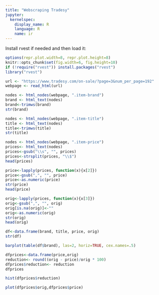```yaml
---
title: "Webscraping Tradesy"
jupyter:
  kernelspec:
    display_name: R
    language: R
    name: ir
---
```


Install rvest if needed and then load it:

```r
options(repr.plot.width=8, repr.plot.height=8)
knitr::opts_chunk$set(fig.width=6, fig.height=10)
if (!require("rvest")) install.packages("rvest")
library("rvest")
```
```r
url <- "https://www.tradesy.com/on-sale/?page=3&num_per_page=192"
webpage <- read_html(url)
```

```r
nodes <- html_nodes(webpage, ".item-brand")
brand <- html_text(nodes)
brand<-trimws(brand)
str(brand)
```

```r
nodes <- html_nodes(webpage, ".item-title")
title <- html_text(nodes)
title<-trimws(title)
str(title)
```

```r
nodes <- html_nodes(webpage, ".item-price")
prices<- html_text(nodes)
prices<-gsub("\\s", "", prices)
prices<-strsplit(prices, "\\$")
head(prices)
```

```r
price<-lapply(prices, function(x){x[2]}) 
price<-gsub(",", "", price)
price<-as.numeric(price)
str(price)
head(price)
```

```r
orig<-lapply(prices, function(x){x[3]}) 
orig<-gsub(",", "", orig)
orig[is.na(orig)]<-""
orig<-as.numeric(orig)
str(orig)
head(orig)
```

```r
df<-data.frame(brand, title, price, orig)
str(df)
```

```r
barplot(table(df$brand), las=2, horiz=TRUE, cex.names=.5)
```

```r
dfprices<-data.frame(price,orig)
reduction<- round((orig - price)/orig * 100)
dfprices$reduction<- reduction
dfprices
```


```r
hist(dfprices$reduction)
```


```r
plot(dfprices$orig,dfprices$price)
```

